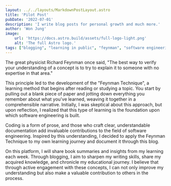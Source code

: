 ```yaml
---
layout: ../../layouts/MarkdownPostLayout.astro
title: 'Pilot Post'
pubDate: '2022-07-01'
description: 'I write blog posts for personal growth and much more.'
author: 'Won Jung'
image:
    url: 'https://docs.astro.build/assets/full-logo-light.png' 
    alt: 'The full Astro logo.'
tags: ["blogging", "learning in public", "feynman", "software engineering"]
---
```


The great physicist Richard Feynman once said, "The best way to verify your understanding of a concept is to try to explain it to someone with no expertise in that area."

This principle led to the development of the "Feynman Technique", a learning method that begins after reading or studying a topic. You start by pulling out a blank piece of paper and jotting down everything you remember about what you've learned, weaving it together in a comprehensible narrative. Initially, I was skeptical about this approach, but upon reflection, I realized that this type of learning is the foundation upon which software engineering is built.

Coding is a form of prose, and those who craft clear, understandable documentation add invaluable contributions to the field of software engineering. Inspired by this understanding, I decided to apply the Feynman Technique to my own learning journey and document it through this blog.

On this platform, I will share book summaries and insights from my learning each week. Through blogging, I aim to sharpen my writing skills, share my acquired knowledge, and chronicle my educational journey. I believe that through active engagement with these concepts, I can not only improve my understanding but also make a valuable contribution to others in the process.